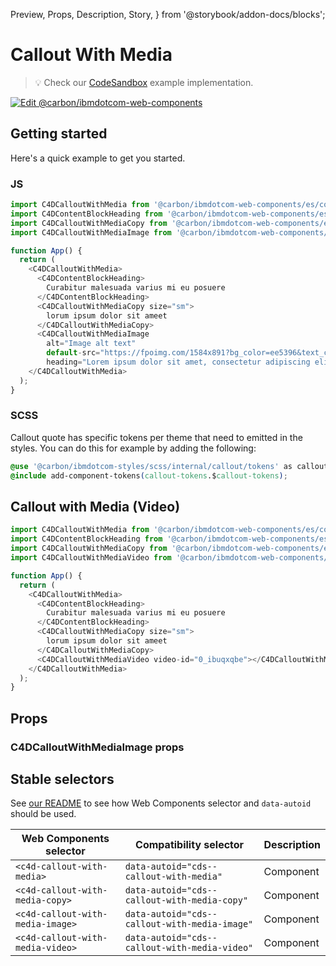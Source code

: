   Preview,
  Props,
  Description,
  Story,
} from '@storybook/addon-docs/blocks';

# Callout With Media

> 💡 Check our
> [CodeSandbox](https://stackblitz.com/github/carbon-design-system/carbon-for-ibm-dotcom/tree/main/packages/web-components/examples/codesandbox/components-react/callout-with-media)
> example implementation.

[![Edit @carbon/ibmdotcom-web-components](https://codesandbox.io/static/img/play-codesandbox.svg)](https://stackblitz.com/github/carbon-design-system/carbon-for-ibm-dotcom/tree/main/packages/web-components/examples/codesandbox/components-react/callout-with-media)

## Getting started

Here's a quick example to get you started.

### JS

```javascript
import C4DCalloutWithMedia from '@carbon/ibmdotcom-web-components/es/components-react/callout-with-media/callout-with-media';
import C4DContentBlockHeading from '@carbon/ibmdotcom-web-components/es/components-react/content-block/content-block-heading';
import C4DCalloutWithMediaCopy from '@carbon/ibmdotcom-web-components/es/components-react/callout-with-media/callout-with-media-copy';
import C4DCalloutWithMediaImage from '@carbon/ibmdotcom-web-components/es/components-react/callout-with-media/callout-with-media-image';

function App() {
  return (
    <C4DCalloutWithMedia>
      <C4DContentBlockHeading>
        Curabitur malesuada varius mi eu posuere
      </C4DContentBlockHeading>
      <C4DCalloutWithMediaCopy size="sm">
        lorum ipsum dolor sit ameet
      </C4DCalloutWithMediaCopy>
      <C4DCalloutWithMediaImage
        alt="Image alt text"
        default-src="https://fpoimg.com/1584x891?bg_color=ee5396&text_color=161616"
        heading="Lorem ipsum dolor sit amet, consectetur adipiscing elit."></C4DCalloutWithMediaImage>
    </C4DCalloutWithMedia>
  );
}
```

### SCSS

Callout quote has specific tokens per theme that need to emitted in the styles. You can do this for example by adding the following:

```css
@use '@carbon/ibmdotcom-styles/scss/internal/callout/tokens' as callout-tokens;
@include add-component-tokens(callout-tokens.$callout-tokens);
```

## Callout with Media (Video)

```javascript
import C4DCalloutWithMedia from '@carbon/ibmdotcom-web-components/es/components-react/callout-with-media/callout-with-media';
import C4DContentBlockHeading from '@carbon/ibmdotcom-web-components/es/components-react/content-block/content-block-heading';
import C4DCalloutWithMediaCopy from '@carbon/ibmdotcom-web-components/es/components-react/callout-with-media/callout-with-media-copy';
import C4DCalloutWithMediaVideo from '@carbon/ibmdotcom-web-components/es/components-react/callout-with-media/callout-with-media-video';

function App() {
  return (
    <C4DCalloutWithMedia>
      <C4DContentBlockHeading>
        Curabitur malesuada varius mi eu posuere
      </C4DContentBlockHeading>
      <C4DCalloutWithMediaCopy size="sm">
        lorum ipsum dolor sit ameet
      </C4DCalloutWithMediaCopy>
      <C4DCalloutWithMediaVideo video-id="0_ibuqxqbe"></C4DCalloutWithMediaVideo>
    </C4DCalloutWithMedia>
  );
}
```

## Props

<Props of={PropTypesRef} />

### C4DCalloutWithMediaImage props

<Props of={imageProps} />

## Stable selectors

See
[our README](https://github.com/carbon-design-system/carbon-for-ibm-dotcom/tree/main/packages/web-components#stable-selectors-for-analytics-and-integratione2e-testing-in-web-components)
to see how Web Components selector and `data-autoid` should be used.

| Web Components selector          | Compatibility selector                        | Description |
| -------------------------------- | --------------------------------------------- | ----------- |
| `<c4d-callout-with-media>`       | `data-autoid="cds--callout-with-media"`       | Component   |
| `<c4d-callout-with-media-copy>`  | `data-autoid="cds--callout-with-media-copy"`  | Component   |
| `<c4d-callout-with-media-image>` | `data-autoid="cds--callout-with-media-image"` | Component   |
| `<c4d-callout-with-media-video>` | `data-autoid="cds--callout-with-media-video"` | Component   |

<Description markdown={contributing} />
